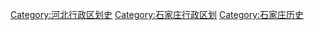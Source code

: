 [[Category:河北行政区划史|Category:河北行政区划史]]
[[Category:石家庄行政区划|Category:石家庄行政区划]]
[[Category:石家庄历史|Category:石家庄历史]]